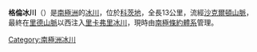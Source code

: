 {{expand|time=2013-12-31T11:02:27+00:00}}
{{unreferenced|time=2013-12-31T11:02:27+00:00}}
{{coord|80|44|S|25|16|W|source:GNIS|display=title}}

'''格倫冰川'''（{{lang-en|Glen Glacier}}）是[[南極洲|南極洲]]的[[冰川|冰川]]，位於[[科茨地|科茨地]]，全長13公里，流經[[沙克爾頓山脈|沙克爾頓山脈]]，最終在[[里德山脈|里德山脈]]以西注入[[里卡弗里冰川|里卡弗里冰川]]，現時由[[南極條約體系|南極條約體系]]管理。

{{DEFAULTSORT:Glen Glacier}}
[[Category:南極洲冰川|Category:南極洲冰川]]


{{CoatsLand-geo-stub}}